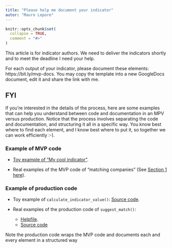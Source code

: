 ```yaml
---
title: "Please help me document your indicator"
autor: "Mauro Lepore"
---
```


```r
knitr::opts_chunk$set(
  collapse = TRUE,
  comment = "#>"
)
```

This article is for indicator authors. We need
to deliver the indicators shortly and to meet the deadline I need your help.

For each output of your indicator, please document these elements:
https://bit.ly/mvp-docs. You may copy the template into a new GoogleDocs
document, edit it and share the link with me.

## FYI

If you're interested in the details of the process, here are some examples that
can help you understand between code and documentation in an MPV versus
production. Notice that the process involves separating the code and
documentation, and structuring it all in a specific way. You know best where to
find each element, and I know best where to put it, so together we can work
efficiently :-).

### Example of MVP code

* [Toy example of "My cool indicator"](https://gist.github.com/maurolepore/321d2ef358be76eb8b42629e2c640853).

* Real examples of the MVP code of "matching companies" (See [Section 1 here](https://2degreesinvesting.github.io/tilt.company.match/articles/tilt-company-match.html#in-r-session-1)).

### Example of production code

* Toy example of `calculate_indicator_value()`: [Source code](https://gist.github.com/maurolepore/6a2214244c307c3ca764920a04c905d2).

* Real examples of the production code of `suggest_match()`:

    * [Helpfile](https://2degreesinvesting.github.io/tilt.company.match/reference/suggest_match.html).
    * [Source code](https://github.com/2DegreesInvesting/tilt.company.match/blob/main/R/suggest_match.R)

Note the production code wraps the MVP code and documents each and every element
in a structured way

